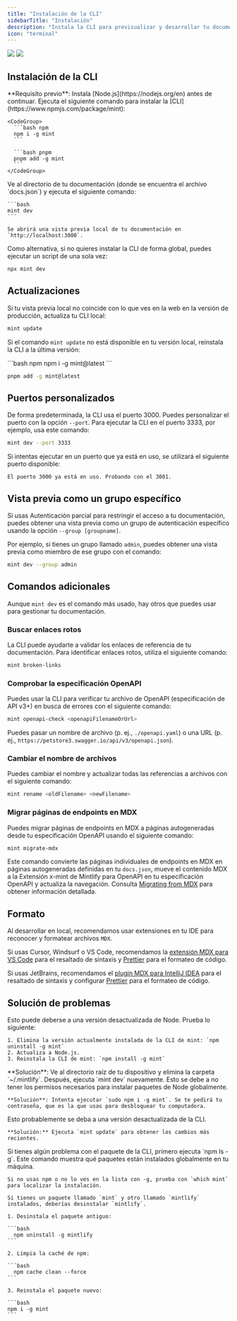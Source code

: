 ```yaml
---
title: "Instalación de la CLI"
sidebarTitle: "Instalación"
description: "Instala la CLI para previsualizar y desarrollar tu documentación en local"
icon: "terminal"
---
```


<img className="block dark:hidden my-0 pointer-events-none" src="/images/installation/local-development-light.png" />

<img className="hidden dark:block my-0 pointer-events-none" src="/images/installation/local-development-dark.png" />

## Instalación de la CLI

<Info>
  **Requisito previo**: Instala [Node.js](https://nodejs.org/en) antes de continuar.
</Info>

<Steps>
  <Step title="Instalar la CLI.">
    Ejecuta el siguiente comando para instalar la [CLI](https://www.npmjs.com/package/mint):

    <CodeGroup>
      ```bash npm
      npm i -g mint
      ```

      ```bash pnpm
      pnpm add -g mint
      ```
    </CodeGroup>
  </Step>

  <Step title="Previsualizar en local.">
    Ve al directorio de tu documentación (donde se encuentra el archivo `docs.json`) y ejecuta el siguiente comando:

    ```bash
    mint dev
    ```

    Se abrirá una vista previa local de tu documentación en `http://localhost:3000`.
  </Step>
</Steps>

Como alternativa, si no quieres instalar la CLI de forma global, puedes ejecutar un script de una sola vez:

```bash
npx mint dev
```

## Actualizaciones

Si tu vista previa local no coincide con lo que ves en la web en la versión de producción, actualiza tu CLI local:

```bash
mint update
```

Si el comando `mint update` no está disponible en tu versión local, reinstala la CLI a la última versión:

<CodeGroup>
  ```bash npm
  npm i -g mint@latest
  ```

  ```bash pnpm
  pnpm add -g mint@latest
  ```
</CodeGroup>

## Puertos personalizados

De forma predeterminada, la CLI usa el puerto 3000. Puedes personalizar el puerto con la opción `--port`. Para ejecutar la CLI en el puerto 3333, por ejemplo, usa este comando:

```bash
mint dev --port 3333
```

Si intentas ejecutar en un puerto que ya está en uso, se utilizará el siguiente puerto disponible:

```mdx
El puerto 3000 ya está en uso. Probando con el 3001.
```

## Vista previa como un grupo específico

Si usas Autenticación parcial para restringir el acceso a tu documentación, puedes obtener una vista previa como un grupo de autenticación específico usando la opción `--group [groupname]`.

Por ejemplo, si tienes un grupo llamado `admin`, puedes obtener una vista previa como miembro de ese grupo con el comando:

```bash
mint dev --group admin
```

## Comandos adicionales

Aunque `mint dev` es el comando más usado, hay otros que puedes usar para gestionar tu documentación.

### Buscar enlaces rotos

La CLI puede ayudarte a validar los enlaces de referencia de tu documentación. Para identificar enlaces rotos, utiliza el siguiente comando:

```bash
mint broken-links
```

### Comprobar la especificación OpenAPI

Puedes usar la CLI para verificar tu archivo de OpenAPI (especificación de API v3+) en busca de errores con el siguiente comando:

```bash
mint openapi-check <openapiFilenameOrUrl>
```

Puedes pasar un nombre de archivo (p. ej., `./openapi.yaml`) o una URL (p. ej., `https://petstore3.swagger.io/api/v3/openapi.json`).

### Cambiar el nombre de archivos

Puedes cambiar el nombre y actualizar todas las referencias a archivos con el siguiente comando:

```bash
mint rename <oldFilename> <newFilename>
```

### Migrar páginas de endpoints en MDX

Puedes migrar páginas de endpoints en MDX a páginas autogeneradas desde tu especificación OpenAPI usando el siguiente comando:

```bash
mint migrate-mdx
```

Este comando convierte las páginas individuales de endpoints en MDX en páginas autogeneradas definidas en tu `docs.json`, mueve el contenido MDX a la Extensión x-mint de Mintlify para OpenAPI en tu especificación OpenAPI y actualiza la navegación. Consulta [Migrating from MDX](/es/api-playground/migrating-from-mdx) para obtener información detallada.

## Formato

Al desarrollar en local, recomendamos usar extensiones en tu IDE para reconocer y formatear archivos `MDX`.

Si usas Cursor, Windsurf o VS Code, recomendamos la [extensión MDX para VS Code](https://marketplace.visualstudio.com/items?itemName=unifiedjs.vscode-mdx) para el resaltado de sintaxis y [Prettier](https://marketplace.visualstudio.com/items?itemName=esbenp.prettier-vscode) para el formateo de código.

Si usas JetBrains, recomendamos el [plugin MDX para IntelliJ IDEA](https://plugins.jetbrains.com/plugin/14944-mdx) para el resaltado de sintaxis y configurar [Prettier](https://prettier.io/docs/webstorm) para el formateo de código.

## Solución de problemas

<AccordionGroup>
  <Accordion title="Error: Could not load the &#x22;sharp&#x22; module using the darwin-arm64 runtime">
    Esto puede deberse a una versión desactualizada de Node. Prueba lo siguiente:

    1. Elimina la versión actualmente instalada de la CLI de mint: `npm uninstall -g mint`
    2. Actualiza a Node.js.
    3. Reinstala la CLI de mint: `npm install -g mint`
  </Accordion>

  <Accordion title="Issue: Encountering an unknown error">
    **Solución**: Ve al directorio raíz de tu dispositivo y elimina la carpeta `~/.mintlify`. Después, ejecuta `mint dev` nuevamente.
  </Accordion>

  <Accordion title="Error: permission denied">
    Esto se debe a no tener los permisos necesarios para instalar paquetes de Node globalmente.

    **Solución**: Intenta ejecutar `sudo npm i -g mint`. Se te pedirá tu contraseña, que es la que usas para desbloquear tu computadora.
  </Accordion>

  <Accordion title="The local preview doesn't look the same as my docs do on the web">
    Esto probablemente se deba a una versión desactualizada de la CLI.

    **Solución:** Ejecuta `mint update` para obtener los cambios más recientes.
  </Accordion>

  <Accordion title="mintlify vs. mint package">
    Si tienes algún problema con el paquete de la CLI, primero ejecuta `npm ls -g`. Este comando muestra qué paquetes están instalados globalmente en tu máquina.

    Si no usas npm o no lo ves en la lista con -g, prueba con `which mint` para localizar la instalación.

    Si tienes un paquete llamado `mint` y otro llamado `mintlify` instalados, deberías desinstalar `mintlify`.

    1. Desinstala el paquete antiguo:

    ```bash
      npm uninstall -g mintlify
    ```

    2. Limpia la caché de npm:

    ```bash
      npm cache clean --force
    ```

    3. Reinstala el paquete nuevo:

    ```bash
    npm i -g mint
    ```
  </Accordion>
</AccordionGroup>

